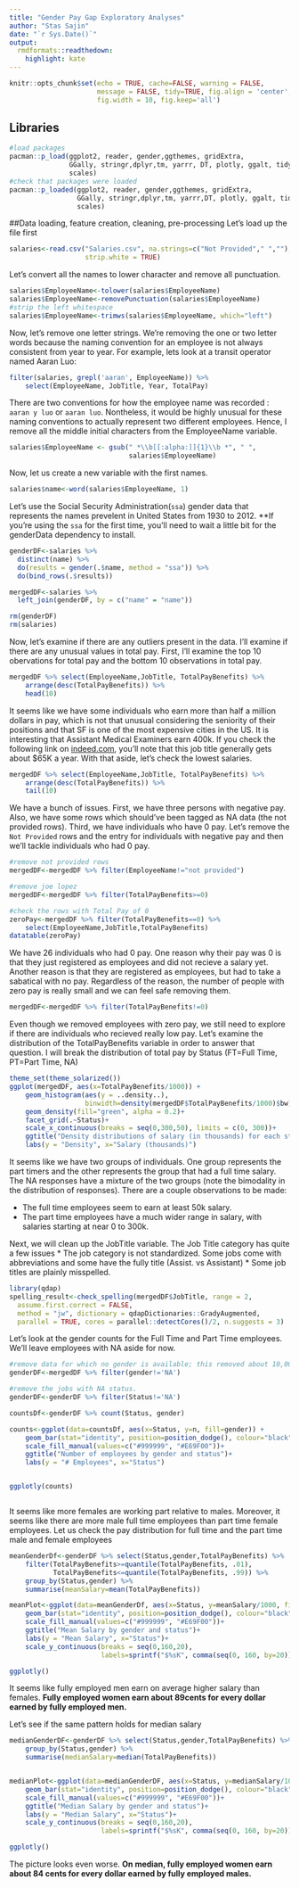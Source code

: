 ```yaml
---
title: "Gender Pay Gap Exploratory Analyses"
author: "Stas Sajin"
date: "`r Sys.Date()`"
output: 
  rmdformats::readthedown:
    highlight: kate
---
```


```r
knitr::opts_chunk$set(echo = TRUE, cache=FALSE, warning = FALSE, 
                      message = FALSE, tidy=TRUE, fig.align = 'center', 
                      fig.width = 10, fig.keep='all')


```

## Libraries
```r
#load packages
pacman::p_load(ggplot2, reader, gender,ggthemes, gridExtra, 
               GGally, stringr,dplyr,tm, yarrr, DT, plotly, ggalt, tidyr,
               scales)
#check that packages were loaded
pacman::p_loaded(ggplot2, reader, gender,ggthemes, gridExtra, 
                 GGally, stringr,dplyr,tm, yarrr,DT, plotly, ggalt, tidyr,
                 scales)
```

##Data loading, feature creation, cleaning, pre-processing
Let's load up the file first

```r
salaries<-read.csv("Salaries.csv", na.strings=c("Not Provided"," ",""), 
                   strip.white = TRUE)
```

Let's convert all the names to lower character and remove all punctuation. 

```r
salaries$EmployeeName<-tolower(salaries$EmployeeName)
salaries$EmployeeName<-removePunctuation(salaries$EmployeeName)
#strip the left whitespace
salaries$EmployeeName<-trimws(salaries$EmployeeName, which="left")
```

Now, let's remove one letter strings. We're removing the one or two letter words because the naming convention for an employee is not always consistent from year to year. For example, lets look at a transit operator named Aaran Luo:

```r
filter(salaries, grepl('aaran', EmployeeName)) %>% 
    select(EmployeeName, JobTitle, Year, TotalPay)
```

There are two conventions for how the employee name was recorded : `aaran y luo` or `aaran luo`. Nontheless, it would be highly unusual for these naming conventions to actually represent two different employees. Hence, I remove all the middle initial characters from the EmployeeName variable.

```r
salaries$EmployeeName <- gsub(" *\\b[[:alpha:]]{1}\\b *", " ", 
                              salaries$EmployeeName) 
```

Now, let us create a new variable with the first names.

```r
salaries$name<-word(salaries$EmployeeName, 1)
```

Let's use the Social Security Administration(`ssa`) gender data that represents the names prevelent in United States from 1930 to 2012. **If you're using the `ssa` for the first time, you'll need to wait a little bit for the genderData dependency to install.

```r
genderDF<-salaries %>% 
  distinct(name) %>% 
  do(results = gender(.$name, method = "ssa")) %>% 
  do(bind_rows(.$results))

mergedDF<-salaries %>% 
  left_join(genderDF, by = c("name" = "name"))

rm(genderDF)
rm(salaries)
```

Now, let's examine if there are any outliers present in the data. I'll examine if there are any unusual values in total pay. First, I'll examine the top 10 obervations for total pay and the bottom 10 observations in total pay. 

```r
mergedDF %>% select(EmployeeName,JobTitle, TotalPayBenefits) %>%
    arrange(desc(TotalPayBenefits)) %>%
    head(10)
```

It seems like we have some individuals who earn more than half a million dollars in pay, which is not that unusual considering the seniority of their positions and that SF is one of the most expensive cities in the US. It is interesting that Assistant Medical Examiners earn 400k. If you check the following link on [indeed.com](http://www.indeed.com/salary/q-Assistant-Medical-Examiner-l-San-Francisco,-CA.html), you'll note that this job title generally gets about $65K a year. With that aside, let's check the lowest salaries.

```r
mergedDF %>% select(EmployeeName,JobTitle, TotalPayBenefits) %>%
    arrange(desc(TotalPayBenefits)) %>%
    tail(10)
```

We have a bunch of issues. First, we have three persons with negative pay. Also, we have some rows which should've been tagged as NA data (the not provided rows). Third, we have individuals who have 0 pay. Let's remove the `Not Provided` rows and the entry for individuals with negative pay and then we'll tackle individuals who had 0 pay. 

```r
#remove not provided rows
mergedDF<-mergedDF %>% filter(EmployeeName!="not provided")

#remove joe lopez
mergedDF<-mergedDF %>% filter(TotalPayBenefits>=0)

#check the rows with Total Pay of 0
zeroPay<-mergedDF %>% filter(TotalPayBenefits==0) %>%
    select(EmployeeName,JobTitle,TotalPayBenefits)
datatable(zeroPay)
```

We have 26 individuals who had 0 pay. One reason why their pay was 0 is that they just registered as employees and did not recieve a salary yet. Another reason is that they are registered as employees, but had to take a sabatical with no pay. Regardless of the reason, the number of people with zero pay is really small and we can feel safe removing them.

```r
mergedDF<-mergedDF %>% filter(TotalPayBenefits!=0)
```

Even though we removed employees with zero pay, we still need to explore if there are individuals who recieved really low pay. Let's examine the distribution of the TotalPayBenefits variable in order to answer that question. I will break the distribution of total pay by Status (FT=Full Time, PT=Part Time, NA)

```r
theme_set(theme_solarized())
ggplot(mergedDF, aes(x=TotalPayBenefits/1000)) +
    geom_histogram(aes(y = ..density..), 
                   binwidth=density(mergedDF$TotalPayBenefits/1000)$bw) +
    geom_density(fill="green", alpha = 0.2)+
    facet_grid(.~Status)+
    scale_x_continuous(breaks = seq(0,300,50), limits = c(0, 300))+
    ggtitle("Density distributions of salary (in thousands) for each status")+
    labs(y = "Density", x="Salary (thousands)")
```

It seems like we have two groups of individuals. One group represents the part timers and the other represents the group that had a full time salary. The NA responses have a mixture of the two groups (note the bimodality in the distribution of responses). There are a couple observations to be made:

* The full time employees seem to earn at least 50k salary. 
* The part time employees have a much wider range in salary, with salaries starting at near 0 to 300k. 


Next, we will clean up the JobTitle variable. The Job Title category has quite a few issues
* The job category is not standardized. Some jobs come with abbreviations and some have the fully title (Assist. vs Assistant)
* Some job titles are plainly misspelled. 


```r
library(qdap)
spelling_result<-check_spelling(mergedDF$JobTitle, range = 2, 
  assume.first.correct = FALSE,
  method = "jw", dictionary = qdapDictionaries::GradyAugmented,
  parallel = TRUE, cores = parallel::detectCores()/2, n.suggests = 3)
```







Let's look at the gender counts for the Full Time and Part Time employees. We'll leave employees with NA aside for now. 

```r
#remove data for which no gender is available; this removed about 10,000 observations.
genderDF<-mergedDF %>% filter(gender!='NA')

#remove the jobs with NA status.
genderDF<-genderDF %>% filter(Status!='NA')
```


```r
countsDf<-genderDF %>% count(Status, gender) 

counts<-ggplot(data=countsDf, aes(x=Status, y=n, fill=gender)) +
    geom_bar(stat="identity", position=position_dodge(), colour="black") +
    scale_fill_manual(values=c("#999999", "#E69F00"))+
    ggtitle("Number of employees by gender and status")+
    labs(y = "# Employees", x="Status")
```

<div style = "align-content: center"> 
```r
ggplotly(counts)
```
</div>

It seems like more females are working part relative to males. Moreover, it seems like there are more male full time employees than part time female employees. Let us check the pay distribution for full time and the part time male and female employees

```r
meanGenderDf<-genderDF %>% select(Status,gender,TotalPayBenefits) %>% 
    filter(TotalPayBenefits>=quantile(TotalPayBenefits, .01), 
           TotalPayBenefits<=quantile(TotalPayBenefits, .99)) %>%
    group_by(Status,gender) %>%
    summarise(meanSalary=mean(TotalPayBenefits))

meanPlot<-ggplot(data=meanGenderDf, aes(x=Status, y=meanSalary/1000, fill=gender)) +
    geom_bar(stat="identity", position=position_dodge(), colour="black") +
    scale_fill_manual(values=c("#999999", "#E69F00"))+
    ggtitle("Mean Salary by gender and status")+
    labs(y = "Mean Salary", x="Status")+
    scale_y_continuous(breaks = seq(0,160,20),
                       labels=sprintf("$%sK", comma(seq(0, 160, by=20))))

ggplotly()

```

It seems like fully employed men earn on average higher salary than females. **Fully employed women earn about 89cents for every dollar earned by fully employed men.**


Let's see if the same pattern holds for median salary

```r
medianGenderDF<-genderDF %>% select(Status,gender,TotalPayBenefits) %>% 
    group_by(Status,gender) %>%
    summarise(medianSalary=median(TotalPayBenefits))


medianPlot<-ggplot(data=medianGenderDF, aes(x=Status, y=medianSalary/1000, fill=gender)) +
    geom_bar(stat="identity", position=position_dodge(), colour="black") +
    scale_fill_manual(values=c("#999999", "#E69F00"))+
    ggtitle("Median Salary by gender and status")+
    labs(y = "Median Salary", x="Status")+
    scale_y_continuous(breaks = seq(0,160,20),
                       labels=sprintf("$%sK", comma(seq(0, 160, by=20))))

ggplotly()
```


The picture looks even worse. **On median, fully employed women earn about 84 cents for every dollar earned by fully employed males.**


